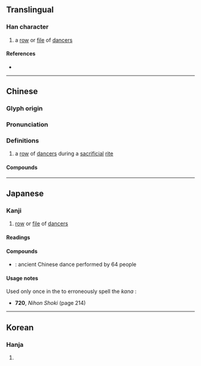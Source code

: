 {{character info}}
==Translingual==

===Han character===
{{Han char|rn=9|rad=人|as=06|sn=8|four=28227|canj=OCB|ids=⿰亻䏌}}

# a [[row]] or [[file]] of [[dancer]]s

====References====
* {{Han ref|kx=0101.030|dkj=00572|dj=0213.110|hdz=10150.060|uh=4F7E|ud=20350|bh=A8DB|bd=43227}}

----

==Chinese==
{{zh-forms}}
{{zh-wp|en:Dance in China#Ritual dance}}

===Glyph origin===
{{Han etym}}

===Pronunciation===
{{zh-pron
|m=yì
|c=jat6
|mc=y
|oc=y
|ma=
|cat=n
}}

===Definitions===
{{zh-hanzi}}

# {{lb|zh|historical}} a [[row]] of [[dancer]]s during a [[sacrificial]] [[rite]]
#: {{zh-x|八佾|eight rows of eight dancers (mentioned in the {{w|Analects}})}}

====Compounds====
{{zh-der|佾生|佾舞|八佾}}

{{zh-cat|Dance}}

----

==Japanese==

===Kanji===
{{ja-kanji|grade=|rs=人06}}

# [[row]] or [[file]] of [[dancer]]s

====Readings====
{{ja-readings
|goon=いち
|kanon=いつ
|kun=やす-い, やす-んずる
}}

====Compounds====
* {{ja-r|八%佾|はち%.いつ}}: ancient Chinese dance performed by 64 people

====Usage notes====
Used only once in the ''{{w|Nihon Shoki}}'' to erroneously spell the {{m|ja|借音|tr=shakuon}} ''kana'' {{IPAfont|⟨ra⟩}}:
* '''720''', ''Nihon Shoki'' (page 214)
*: {{ja-usex|m=[...]　八%佾 之 儛　[...]|m_kana=[...]　やつ%ら の まひ　[...]|[...]　[[八佾の舞|八%佾の舞]]　[...]|[...]　やつ%ら の まひ　[...]|rom=...yatsura no mai...|...the "''bayi''" dance...}}

----

==Korean==

===Hanja===
{{ko-hanja|hangeul=일|rv=il|mr=il}}

# {{rfdef|ko|sort=人06}}